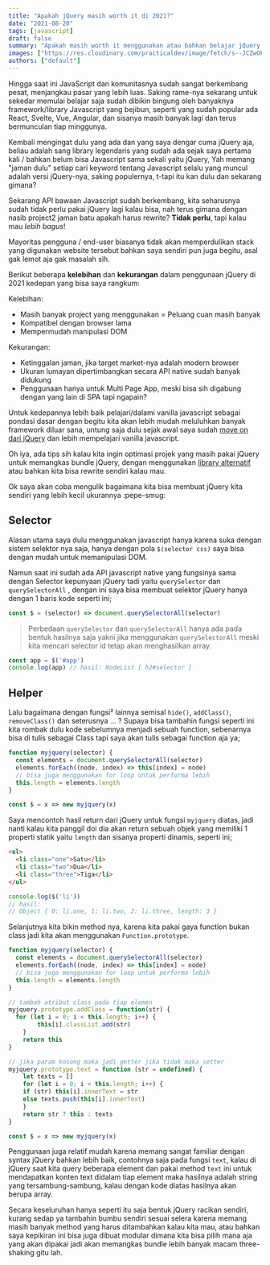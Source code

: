 ```yaml
---
title: "Apakah jQuery masih worth it di 2021?"
date: "2021-08-20"
tags: [javascript]
draft: false
summary: "Apakah masih worth it menggunakan atau bahkan belajar jQuery di tahun 2021 kedepan, lebih baik kamu segera hijrah."
images: ["https://res.cloudinary.com/practicaldev/image/fetch/s--JCZwOFVX--/c_imagga_scale,f_auto,fl_progressive,h_420,q_auto,w_1000/https://dev-to-uploads.s3.amazonaws.com/i/5e3vfq4yk0zfgw4d5xpp.png"]
authors: ["default"]
---
```



Hingga saat ini JavaScript dan komunitasnya sudah sangat berkembang pesat, menjangkau pasar yang lebih luas. Saking rame-nya sekarang untuk sekedar memulai belajar saja sudah dibikin bingung oleh banyaknya framework/library Javascript yang bejibun, seperti yang sudah popular ada React, Svelte, Vue, Angular, dan sisanya masih banyak lagi dan terus bermunculan tiap minggunya.

Kembali mengingat dulu yang ada dan yang saya dengar cuma jQuery aja, beliau adalah sang library legendaris yang sudah ada sejak saya pertama kali / bahkan belum bisa Javascript sama sekali yaitu jQuery, Yah memang "jaman dulu" setiap cari keyword tentang Javascript selalu yang muncul adalah versi jQuery-nya, saking populernya, t-tapi itu kan dulu dan sekarang gimana?

Sekarang API bawaan Javascript sudah berkembang, kita seharusnya sudah tidak perlu pakai jQuery lagi kalau bisa, nah terus gimana dengan nasib project2 jaman batu apakah harus rewrite? **Tidak perlu**, tapi kalau mau *lebih bagus*!

Mayoritas pengguna / end-user biasanya tidak akan memperdulikan stack yang digunakan website tersebut bahkan saya sendiri pun juga begitu, asal gak lemot aja gak masalah sih.

Berikut beberapa **kelebihan** dan **kekurangan** dalam penggunaan jQuery di 2021 kedepan yang bisa saya rangkum:

Kelebihan:

- Masih banyak project yang menggunakan = Peluang cuan masih banyak
- Kompatibel dengan browser lama
- Mempermudah manipulasi DOM

Kekurangan:

- Ketinggalan jaman, jika target market-nya adalah modern browser
- Ukuran lumayan dipertimbangkan secara API native sudah banyak didukung
- Penggunaan hanya untuk Multi Page App, meski bisa sih digabung dengan yang lain di SPA tapi ngapain?

Untuk kedepannya lebih baik pelajari/dalami vanilla javascript sebagai pondasi dasar dengan begitu kita akan lebih mudah meluluhkan banyak framework diluar sana, untung saja dulu sejak awal saya sudah [move on dari jQuery](http://youmightnotneedjquery.com/) dan lebih mempelajari vanilla javascript.

Oh iya, ada tips sih kalau kita ingin optimasi projek yang masih pakai jQuery untuk memangkas bundle jQuery, dengan menggunakan [library alternatif](https://github.com/fabiospampinato/cash) atau bahkan kita bisa rewrite sendiri kalau mau.

Ok saya akan coba mengulik bagaimana kita bisa membuat jQuery kita sendiri yang lebih kecil ukurannya :pepe-smug:
## Selector

Alasan utama saya dulu menggunakan javascript hanya karena suka dengan sistem selektor nya saja, hanya dengan pola `$(selector css)` saya bisa dengan mudah untuk memanipulasi DOM.

Namun saat ini sudah ada API javascript native yang fungsinya sama dengan Selector kepunyaan jQuery tadi yaitu `querySelector` dan `querySelectorAll` , dengan ini saya bisa membuat selektor jQuery hanya dengan 1 baris kode seperti ini;

```js
const $ = (selector) => document.querySelectorAll(selector)
```

> Perbedaan `querySelector` dan `querySelectorAll` hanya ada pada bentuk hasilnya saja yakni jika menggunakan `querySelectorAll` meski kita mencari selector id tetap akan menghasilkan array.

```js
const app = $('#app')
console.log(app) // hasil: NodeList [ h2#selector ]
```

## Helper

Lalu bagaimana dengan fungsi² lainnya semisal `hide()`, `addClass()`, `removeClass()` dan seterusnya ... ? Supaya bisa tambahin fungsi seperti ini kita rombak dulu kode sebelumnya menjadi sebuah function, sebenarnya bisa di tulis sebagai Class tapi saya akan tulis sebagai function aja ya;

```js
function myjquery(selector) {
  const elements = document.querySelectorAll(selector)
  elements.forEach((node, index) => this[index] = node)
  // bisa juga menggunakan for loop untuk performa lebih
  this.length = elements.length
}

const $ = x => new myjquery(x)
```

Saya mencontoh hasil return dari jQuery untuk fungsi `myjquery` diatas, jadi nanti kalau kita panggil doi dia akan return sebuah objek yang memiliki 1 properti statik yaitu `length` dan sisanya properti dinamis, seperti ini;

```html
<ul>
  <li class="one">Satu</li>
  <li class="two">Dua</li>
  <li class="three">Tiga</li>
</ul>
```
```js
console.log($('li'))
// hasil:
// Object { 0: li.one, 1: li.two, 2: li.three, length: 3 }
```

Selanjutnya kita bikin method nya, karena kita pakai gaya function bukan class jadi kita akan menggunakan `Function.prototype`.

```js
function myjquery(selector) {
  const elements = document.querySelectorAll(selector)
  elements.forEach((node, index) => this[index] = node)
  // bisa juga menggunakan for loop untuk performa lebih
  this.length = elements.length
}

// tambah atribut class pada tiap elemen
myjquery.prototype.addClass = function(str) {
  for (let i = 0; i < this.length; i++) {
		this[i].classList.add(str)
	}
	return this
}

// jika param kosong maka jadi getter jika tidak maka setter
myjquery.prototype.text = function (str = undefined) {
	let texts = []
	for (let i = 0; i < this.length; i++) {
    if (str) this[i].innerText = str
    else texts.push(this[i].innerText)
	}
	return str ? this : texts
}

const $ = x => new myjquery(x)
```

Penggunaan juga relatif mudah karena memang sangat familiar dengan syntax jQuery bahkan lebih baik, contohnya saja pada fungsi `text`, kalau di jQuery saat kita query beberapa element dan pakai method `text` ini untuk mendapatkan konten text didalam tiap element maka hasilnya adalah string yang tersambung-sambung, kalau dengan kode diatas hasilnya akan berupa array.

Secara keseluruhan hanya seperti itu saja bentuk jQuery racikan sendiri, kurang sedap ya tambahin bumbu sendiri sesuai selera karena memang masih banyak method yang harus ditambahkan kalau kita mau, atau bahkan saya kepikiran ini bisa juga dibuat modular dimana kita bisa pilih mana aja yang akan dipakai jadi akan memangkas bundle lebih banyak macam three-shaking gitu lah.
